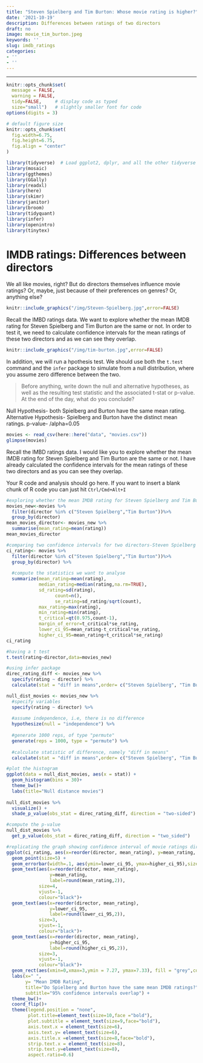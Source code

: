```yaml
---
title: "Steven Spielberg and Tim Burton: Whose movie rating is higher?"
date: '2021-10-19'
description: Differences between ratings of two directors
draft: no
image: movie_tim_burton.jpeg
keywords: ''
slug: imdb_ratings
categories:
- ''
- ''
---
```


---

```r
knitr::opts_chunk$set(
  message = FALSE, 
  warning = FALSE, 
  tidy=FALSE,     # display code as typed
  size="small")   # slightly smaller font for code
options(digits = 3)

# default figure size
knitr::opts_chunk$set(
  fig.width=6.75, 
  fig.height=6.75,
  fig.align = "center"
)
```


```r
library(tidyverse)  # Load ggplot2, dplyr, and all the other tidyverse packages
library(mosaic)
library(ggthemes)
library(GGally)
library(readxl)
library(here)
library(skimr)
library(janitor)
library(broom)
library(tidyquant)
library(infer)
library(openintro)
library(tinytex)
```
# IMDB ratings: Differences between directors

We all like movies, right? But do directors themselves influence movie ratings? Or, maybe, just because of their preferences on genres? Or, anything else?

```r
knitr::include_graphics("/img/Steven-Spielberg.jpg",error=FALSE)
```


Recall the IMBD ratings data. We want to explore whether the mean IMDB rating for Steven Spielberg and Tim Burton are the same or not. In order to test it, we need to calculate confidence intervals for the mean ratings of these two directors and as we can see they overlap. 

```r
knitr::include_graphics("/img/tim-burton.jpg",error=FALSE)
```


In addition, we will run a hpothesis test. We should use both the `t.test` command and the `infer` package to simulate from a null distribution, where you assume zero difference between the two.

> Before anything, write down the null and alternative hypotheses, as well as the resulting test statistic and the associated t-stat or p-value. At the end of the day, what do you conclude?


Null Hypothesis- both Spielberg and Burton have the same mean rating.
Alternative Hypothesis- Spielberg and Burton have the distinct mean ratings.
p-value- /alpha=0.05


```r
movies <- read_csv(here::here("data", "movies.csv"))
glimpse(movies)
```
Recall the IMBD ratings data. I would like you to explore whether the mean IMDB rating for Steven Spielberg and Tim Burton are the same or not. I have already calculated the confidence intervals for the mean ratings of these two directors and as you can see they overlap. 

Your R code and analysis should go here. If you want to insert a blank chunk of R code you can just hit `Ctrl/Cmd+Alt+I` 

```r

#exploring whether the mean IMDB rating for Steven Spielberg and Tim Burton are the same or not
movies_new<-movies %>%
  filter(director %in% c("Steven Spielberg","Tim Burton"))%>%
  group_by(director) 
mean_movies_director<- movies_new %>%
  summarise(mean_rating=mean(rating))
mean_movies_director

#comparing two confidence intervals for two directors-Steven Spielberg and Tim Burton
ci_rating<- movies %>%
  filter(director %in% c("Steven Spielberg","Tim Burton"))%>%
  group_by(director) %>%
  
  #compute the statistics we want to analyse
  summarize(mean_rating=mean(rating),
            median_rating=median(rating,na.rm=TRUE),
            sd_rating=sd(rating),
                  count=n(),
                  se_rating=sd_rating/sqrt(count),
            max_rating=max(rating),
            min_rating=min(rating),
            t_critical=qt(0.975,count-1),
            margin_of_error=t_critical*se_rating,
            lower_ci_95=mean_rating-t_critical*se_rating,
            higher_ci_95=mean_rating+t_critical*se_rating)
ci_rating

#having a t test
t.test(rating~director,data=movies_new)

#using infer package
direc_rating_diff <- movies_new %>%
  specify(rating ~ director) %>%
  calculate(stat = "diff in means",order= c("Steven Spielberg", "Tim Burton"))

null_dist_movies <- movies_new %>%
  #specify variables
  specify(rating ~ director) %>%
  
  #assume independence, i.e, there is no difference
  hypothesize(null = "independence") %>%
  
  #generate 1000 reps, of type "permute"
  generate(reps = 1000, type = "permute") %>%
  
  #calculate statistic of difference, namely "diff in means"
  calculate(stat = "diff in means",order= c("Steven Spielberg", "Tim Burton"))

#plot the histogram
ggplot(data = null_dist_movies, aes(x = stat)) +
  geom_histogram(bins = 30)+
  theme_bw()+
  labs(title="Null distance movies")
  
null_dist_movies %>% 
  visualize() +
  shade_p_value(obs_stat = direc_rating_diff, direction = "two-sided")

#compute the p-value
null_dist_movies %>%
  get_p_value(obs_stat = direc_rating_diff, direction = "two_sided")
```


```r
#replicating the graph showing confidence interval of movie ratings directed by two directors
ggplot(ci_rating, aes(x=reorder(director, mean_rating), y=mean_rating, colour=director)) +
  geom_point(size=5) +
  geom_errorbar(width=.1, aes(ymin=lower_ci_95, ymax=higher_ci_95),size=3) + 
  geom_text(aes(x=reorder(director, mean_rating),
                y=mean_rating,
                label=round(mean_rating,2)),
            size=4,
            vjust=-1,
            colour="black")+
  geom_text(aes(x=reorder(director, mean_rating),
                y=lower_ci_95,
                label=round(lower_ci_95,2)),
            size=3,
            vjust=-1,
            colour="black")+
  geom_text(aes(x=reorder(director, mean_rating),
                y=higher_ci_95,
                label=round(higher_ci_95,2)),
            size=3,
            vjust=-1,
            colour="black")+
  geom_rect(aes(xmin=0,xmax=3,ymin = 7.27, ymax=7.33), fill = "grey",colour="light grey",alpha=0.55)+
  labs(x=" ",
       y= "Mean IMDB Rating", 
       title="Do Spielberg and Burton have the same mean IMDB ratings?",
       subtitle="95% confidence intervals overlap") + 
  theme_bw()+
  coord_flip()+
  theme(legend.position = "none",
        plot.title=element_text(size=10,face ="bold"),
        plot.subtitle = element_text(size=9,face="bold"),
        axis.text.x = element_text(size=6),
        axis.text.y= element_text(size=6),
        axis.title.x =element_text(size=8,face="bold"),
        strip.text.x = element_text(size=8),
        strip.text.y=element_text(size=8),
        aspect.ratio=0.6)

```
